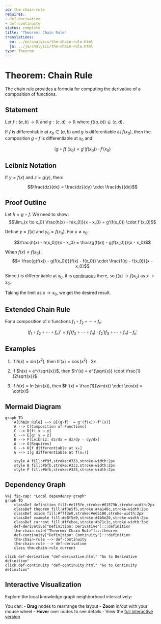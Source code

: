 ```yaml
---
id: thm-chain-rule
requires:
- def-derivative
- def-continuity
status: complete
title: 'Theorem: Chain Rule'
translations:
  en: ../en/analysis/thm-chain-rule.html
  ja: ../ja/analysis/thm-chain-rule.html
type: Theorem
---
```


# Theorem: Chain Rule {#thm-chain-rule}

The chain rule provides a formula for computing the [derivative](def-derivative.qmd) of a composition of functions.

## Statement

Let $f: (a, b) \to \mathbb{R}$ and $g: (c, d) \to \mathbb{R}$ where $f((a, b)) \subseteq (c, d)$.

If $f$ is differentiable at $x_0 \in (a, b)$ and $g$ is differentiable at $f(x_0)$, then the composition $g \circ f$ is differentiable at $x_0$ and:

$$(g \circ f)'(x_0) = g'(f(x_0)) \cdot f'(x_0)$$

## Leibniz Notation

If $y = f(x)$ and $z = g(y)$, then:

$$\frac{dz}{dx} = \frac{dz}{dy} \cdot \frac{dy}{dx}$$

## Proof Outline

Let $h = g \circ f$. We need to show:
$$\lim_{x \to x_0} \frac{h(x) - h(x_0)}{x - x_0} = g'(f(x_0)) \cdot f'(x_0)$$

Define $y = f(x)$ and $y_0 = f(x_0)$. For $x \neq x_0$:

$$\frac{h(x) - h(x_0)}{x - x_0} = \frac{g(f(x)) - g(f(x_0))}{x - x_0}$$

When $f(x) \neq f(x_0)$:
$$= \frac{g(f(x)) - g(f(x_0))}{f(x) - f(x_0)} \cdot \frac{f(x) - f(x_0)}{x - x_0}$$

Since $f$ is differentiable at $x_0$, it is [continuous](def-continuity.qmd) there, so $f(x) \to f(x_0)$ as $x \to x_0$.

Taking the limit as $x \to x_0$, we get the desired result.

## Extended Chain Rule

For a composition of $n$ functions $f_1 \circ f_2 \circ \cdots \circ f_n$:

$$(f_1 \circ f_2 \circ \cdots \circ f_n)' = f_1'(f_2 \circ \cdots \circ f_n) \cdot f_2'(f_3 \circ \cdots \circ f_n) \cdots f_n'$$

## Examples

1. If $h(x) = \sin(x^2)$, then $h'(x) = \cos(x^2) \cdot 2x$

2. If $h(x) = e^{\sqrt{x}}$, then $h'(x) = e^{\sqrt{x}} \cdot \frac{1}{2\sqrt{x}}$

3. If $h(x) = \ln(\sin(x))$, then $h'(x) = \frac{1}{\sin(x)} \cdot \cos(x) = \cot(x)$

## Mermaid Diagram

```mermaid
graph TD
    A[Chain Rule] --> B[(g∘f)' = g'(f(x))·f'(x)]
    A --> C[Composition of Functions]
    C --> D[f: x → y]
    C --> E[g: y → z]
    B --> F[Leibniz: dz/dx = dz/dy · dy/dx]
    A --> G[Requires]
    G --> H[f differentiable at x₀]
    G --> I[g differentiable at f(x₀)]

    style A fill:#f9f,stroke:#333,stroke-width:2px
    style B fill:#bfb,stroke:#333,stroke-width:2px
    style F fill:#bfb,stroke:#333,stroke-width:2px
```

## Dependency Graph

```mermaid
%%| fig-cap: "Local dependency graph"
graph TD
    classDef definition fill:#e1f5fe,stroke:#01579b,stroke-width:2px
    classDef theorem fill:#f3e5f5,stroke:#4a148c,stroke-width:2px
    classDef axiom fill:#fff3e0,stroke:#e65100,stroke-width:2px
    classDef example fill:#e8f5e9,stroke:#1b5e20,stroke-width:2px
    classDef current fill:#ffebee,stroke:#b71c1c,stroke-width:3px
    def-derivative["Definition: Derivative"]:::definition
    thm-chain-rule["Theorem: Chain Rule"]:::theorem
    def-continuity["Definition: Continuity"]:::definition
    thm-chain-rule --> def-continuity
    thm-chain-rule --> def-derivative
    class thm-chain-rule current
```
    click def-derivative "def-derivative.html" "Go to Derivative definition"
    click def-continuity "def-continuity.html" "Go to Continuity definition"

## Interactive Visualization

Explore the local knowledge graph neighborhood interactively:

::: {.graph-viz data-id="thm-chain-rule" data-width="700" data-height="500"}
:::

You can:
- **Drag** nodes to rearrange the layout
- **Zoom** in/out with your mouse wheel
- **Hover** over nodes to see details
- View the [full interactive version](../../output/interactive/thm-chain-rule.html){target="_blank"}
